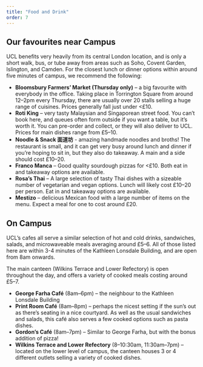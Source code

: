 ```yaml
---
title: "Food and Drink"
order: 7
---
```


## Our favourites near Campus

UCL benefits very heavily from its central London location, and is only a short walk, bus, or tube away from areas such as Soho, Covent Garden, Islington, and Camden. For the closest lunch or dinner options within around five minutes of campus, we recommend the following:

* **Bloomsbury Farmers’ Market (Thursday only)** – a big favourite with everybody in the office. Taking place in Torrington Square from around 12--2pm every Thursday, there are usually over 20 stalls selling a huge range of cuisines. Prices generally fall just under <£10.
* **Roti King** – very tasty Malaysian and Singaporean street food. You can’t book here, and queues often form outside if you want a table, but it’s worth it. You can pre-order and collect, or they will also deliver to UCL. Prices for main dishes range from £5--10.
* **Noodle & Snack 面道坊** - amazing handmade noodles and broths! The restaurant is small, and it can get very busy around lunch and dinner if you’re hoping to sit in, but they also do takeaway. A main and a side should cost £10--20.
* **Franco Manca** – Good quality sourdough pizzas for <£10. Both eat in and takeaway options are available.
* **Rosa’s Thai** – A large selection of tasty Thai dishes with a sizeable number of vegetarian and vegan options. Lunch will likely cost £10--20 per person. Eat in and takeaway options are available.
* **Mestizo** – delicious Mexican food with a large number of items on the menu. Expect a meal for one to cost around £20.

## On Campus

UCL’s cafes all serve a similar selection of hot and cold drinks, sandwiches, salads, and microwaveable meals averaging around £5--6. All of those listed here are within 3-4 minutes of the Kathleen Lonsdale Building, and are open from 8am onwards. 

The main canteen (Wilkins Terrace and Lower Refectory) is open throughout the day, and offers a variety of cooked meals costing around £5--7.

* **George Farha Café** (8am--6pm) – the neighbour to the Kathleen Lonsdale Building
* **Print Room Café** (8am--8pm) – perhaps the nicest setting if the sun’s out as there’s seating in a nice courtyard. As well as the usual sandwiches and salads, this café also serves a few cooked options such as pasta dishes.
* **Gordon’s Café** (8am--7pm) – Similar to George Farha, but with the bonus addition of pizza!
* **Wilkins Terrace and Lower Refectory** (8--10:30am, 11:30am--7pm) – located on the lower level of campus, the canteen houses 3 or 4 different outlets selling a variety of cooked dishes.
